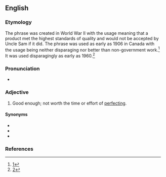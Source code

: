 ==English==

===Etymology===
The phrase was created in World War II with the usage meaning that a product met the highest standards of quality and would not be accepted by Uncle Sam if it did.
The phrase was used as early as 1906 in Canada with the usage being neither disparaging nor better than non-government work.<ref>[https://books.google.com/books?id=MxEyAQAAMAAJ&pg=PR245&dq=%22good+enough+for+government+work%22&hl=en&sa=X&ved=0CCYQ6AEwAGoVChMIoZ_ph8GuyAIVyxg-Ch0gswbf#v=onepage&q=%22good%20enough%20for%20government%20work%22&f=false]</ref> It was used disparagingly as early as 1960.<ref>[https://books.google.com/books?id=pmt68RIT0t4C&q=%22good+enough+for+government+work%22&dq=%22good+enough+for+government+work%22&hl=en&sa=X&ved=0CCYQ6AEwAGoVChMIysCpiMOuyAIVi5UeCh1TMw6B]</ref>

===Pronunciation===
* {{audio|en|en-au-close enough for government work.ogg|Audio (AU)}}

===Adjective===
{{en-adj|-}}

# {{lb|en|idiomatic|humorous|disparaging|slang}} Good enough; not worth the time or effort of [[perfect]]ing.

====Synonyms====
* {{l|en|close enough}}
* {{l|en|good enough}}
* {{l|en|good enough for government work}}

===References===
<references/>